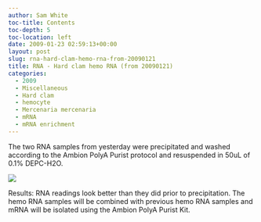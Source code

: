 ```yaml
---
author: Sam White
toc-title: Contents
toc-depth: 5
toc-location: left
date: 2009-01-23 02:59:13+00:00
layout: post
slug: rna-hard-clam-hemo-rna-from-20090121
title: RNA - Hard clam hemo RNA (from 20090121)
categories:
  - 2009
  - Miscellaneous
  - Hard clam
  - hemocyte
  - Mercenaria mercenaria
  - mRNA
  - mRNA enrichment
---
```


The two RNA samples from yesterday were precipitated and washed according to the Ambion PolyA Purist protocol and resuspended in 50uL of 0.1% DEPC-H2O.

![](https://eagle.fish.washington.edu/Arabidopsis/RNA%20Spec%20Readings/20090122%20RNA%20SJW.png)

Results: RNA readings look better than they did prior to precipitation. The hemo RNA samples will be combined with previous hemo RNA samples and mRNA will be isolated using the Ambion PolyA Purist Kit.
